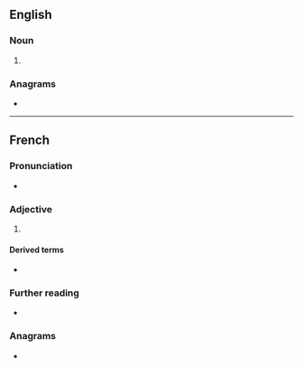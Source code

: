 ==English==

===Noun===
{{head|en|noun form}}

# {{plural of|mien|lang=en}}

===Anagrams===
* {{anagrams|en|a=eimns|Nîmes|mines|minse}}

----

==French==

===Pronunciation===
* {{fr-IPA}}

===Adjective===
{{head|fr|adjective form}}

# {{lb|fr|archaic}} {{masculine plural of|lang=fr|mien||my}}

====Derived terms====
* {{l|fr|les miens||mine}}

===Further reading===
* {{R:TLFi}}

===Anagrams===
* {{l|fr|mines}}